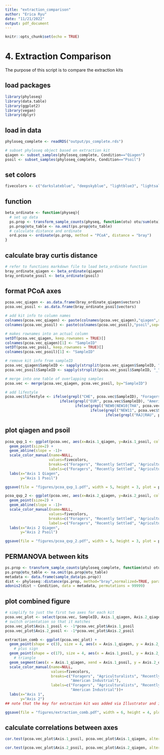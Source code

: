 ```yaml
---
title: "extraction_comparison"
author: "Erica Ryu"
date: "11/21/2022"
output: pdf_document
---
```


```r
knitr::opts_chunk$set(echo = TRUE)
```

# 4. Extraction Comparison

The purpose of this script is to compare the extraction kits

## load packages
```r
library(phyloseq)
library(data.table)
library(ggplot2)
library(vegan)
library(dplyr)
```

## load in data
```r
phyloseq_complete <- readRDS("output/ps_complete.rds")

# subset phyloseq object based on extraction kit
qiagen <- subset_samples(phyloseq_complete, Condition=="Qiagen")
psoil <- subset_samples(phyloseq_complete, Condition=="Psoil")
```

## set colors
```r
fivecolors <- c("darkslateblue", "deepskyblue", "lightblue3", "lightsalmon" , "firebrick")
```

## function
```r
beta_ordinate <- function(physeq){
  # set up data
  ps.prop <- transform_sample_counts(physeq, function(otu) otu/sum(otu))
  ps.prop@otu_table <- na.omit(ps.prop@otu_table)
  # calculate distance and ordinate
  ord.pcoa <- ordinate(ps.prop, method = "PCoA", distance = "bray")
}
```

## calculate bray curtis distance
```r
# refer to functions markdown file to load beta_ordinate function
bray_ordinate_qiagen <- beta_ordinate(qiagen)
bray_ordinate_psoil <- beta_ordinate(psoil)
```

## format PCoA axes
```r
pcoa.vec_qiagen <- as.data.frame(bray_ordinate_qiagen$vectors)
pcoa.vec_psoil <- as.data.frame(bray_ordinate_psoil$vectors)

# add kit info to column names
colnames(pcoa.vec_qiagen) <- paste(colnames(pcoa.vec_qiagen),"qiagen",sep="_")
colnames(pcoa.vec_psoil) <- paste(colnames(pcoa.vec_psoil),"psoil",sep="_")

# makes rownames into an actual column
setDT(pcoa.vec_qiagen, keep.rownames = TRUE)[]
colnames(pcoa.vec_qiagen)[1] <- "SampleID"
setDT(pcoa.vec_psoil, keep.rownames = TRUE)[]
colnames(pcoa.vec_psoil)[1] <- "SampleID"

# remove kit info from sampleID
pcoa.vec_qiagen$SampleID <- sapply(strsplit(pcoa.vec_qiagen$SampleID, "_"), `[`, 1)
pcoa.vec_psoil$SampleID <- sapply(strsplit(pcoa.vec_psoil$SampleID, "_"), `[`, 1)

# merge into one table of overlapping samples
pcoa.vec <- merge(pcoa.vec_qiagen, pcoa.vec_psoil, by="SampleID")

# add lifestyle
pcoa.vec$lifestyle <- ifelse(grepl("CHE", pcoa.vec$SampleID), "Foragers",
                         ifelse(grepl("EUR", pcoa.vec$SampleID), "American Industrial", 
                                ifelse(grepl("NEW0|NEW10|THA", pcoa.vec$SampleID), "Agriculturalists", 
                                       ifelse(grepl("NEW11", pcoa.vec$SampleID), "Expats", 
                                              ifelse(grepl("RAJ|RAU", pcoa.vec$SampleID), "Recently Settled", "potato")))))

```

## plot qiagen and psoil
```r
pcoa_qvp_1 <- ggplot(pcoa.vec, aes(x=Axis.1_qiagen, y=Axis.1_psoil, color = lifestyle)) +
  geom_point(size=2) +
  geom_abline(slope = -1)+
  scale_color_manual(name=NULL,
                    values=fivecolors,
                    breaks=c("Foragers", "Recently Settled", "Agriculturalists", "Expats", "American Industrial"),
                    labels=c("Foragers", "Recently Settled", "Agriculturalists", "Expats", "American Industrial"))+
  labs(x="Axis 1 Qiagen",
       y="Axis 1 Psoil")

ggsave(file = "figures/pcoa_qvp_1.pdf", width = 5, height = 3, plot = pcoa_qvp_1)

pcoa_qvp_2 <- ggplot(pcoa.vec, aes(x=Axis.2_qiagen, y=Axis.2_psoil, color=lifestyle)) +
  geom_point(size=2) +
  geom_abline(slope = -1)+
  scale_color_manual(name=NULL,
                    values=fivecolors,
                    breaks=c("Foragers", "Recently Settled", "Agriculturalists", "Expats", "American Industrial"),
                    labels=c("Foragers", "Recently Settled", "Agriculturalists", "Expats", "American Industrial"))+
  labs(x="Axis 2 Qiagen",
       y="Axis 2 Psoil")

ggsave(file = "figures/pcoa_qvp_2.pdf", width = 5, height = 3, plot = pcoa_qvp_2)
```

## PERMANOVA between kits
```r
ps.prop <- transform_sample_counts(phyloseq_complete, function(otu) otu/sum(otu))
ps.prop@otu_table <- na.omit(ps.prop@otu_table)
metadata <- data.frame(sample_data(ps.prop))
dist <- phyloseq::distance(ps.prop, method="bray",normalized=TRUE, parallel=FALSE, fast=TRUE) 
adonis2(dist ~ Condition, data = metadata, permutations = 99999)
```

## plot combined figure
```r
# simplify to just the first two axes for each kit
pcoa.vec_plot <- select(pcoa.vec, SampleID, Axis.1_qiagen, Axis.2_qiagen, Axis.1_psoil, Axis.2_psoil, lifestyle) 
# switch orientation so that it matches
pcoa.vec_plot$Axis.1_psoil <- -1*pcoa.vec_plot$Axis.1_psoil
pcoa.vec_plot$Axis.2_psoil <- -1*pcoa.vec_plot$Axis.2_psoil

extraction_comb <- ggplot(pcoa.vec_plot) +
  geom_point(shape = c(3), size = 4, aes(x = Axis.1_qiagen, y = Axis.2_qiagen, color = lifestyle)) + 
    # plus sign
  geom_point(shape = c(17), size = 4, aes(x = Axis.1_psoil, y = Axis.2_psoil, color = lifestyle)) +
    # triangle
  geom_segment(aes(x = Axis.1_qiagen, xend = Axis.1_psoil, y = Axis.2_qiagen, yend = Axis.2_psoil)) +
  scale_color_manual(name=NULL,
                     values=fivecolors,
                     breaks=c("Foragers", "Agriculturalists", "Recently Settled", "Expats", 
                              "American Industrial"),
                     labels=c("Foragers", "Agriculturalists", "Recently Settled", "Expats", 
                              "American Industrial"))+
  labs(x="Axis 1",
       y="Axis 2")
## note that the key for extraction kit was added via Illustrator and is not included in this version of the plot

ggsave(file = "figures/extraction_comb.pdf", width = 6, height = 4, plot = extraction_comb)
```

## calculate correlations between axes
```r
cor.test(pcoa.vec_plot$Axis.1_psoil, pcoa.vec_plot$Axis.1_qiagen, alternative = "two.sided", method=c("spearman"))

cor.test(pcoa.vec_plot$Axis.2_psoil, pcoa.vec_plot$Axis.2_qiagen, alternative = "two.sided", method=c("spearman"))
```

